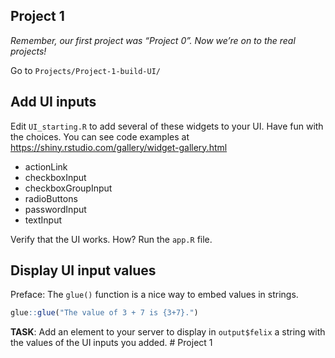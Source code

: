 ## Project 1 

*Remember, our first project was "Project 0". Now we're on to the real projects!*

Go to `Projects/Project-1-build-UI/`

## Add UI inputs

Edit `UI_starting.R` to add several of these widgets to your UI. Have fun with the choices. You can see code examples at [https://shiny.rstudio.com/gallery/widget-gallery.html](https://shiny.rstudio.com/gallery/widget-gallery.html)

- actionLink
- checkboxInput
- checkboxGroupInput
- radioButtons
- passwordInput
- textInput

Verify that the UI works. How? Run the `app.R` file.

## Display UI input values

Preface: The `glue()` function is a nice way to embed values in strings.
```r
glue::glue("The value of 3 + 7 is {3+7}.")
```

**TASK**: Add an element to your server to display in `output$felix` a string with the values of the UI inputs you added. # Project 1

